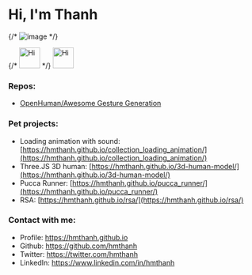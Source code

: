 
# Hi, I'm Thanh 

{/* ![image](assets/images/Hi.gif) */}

{/* <img src='https://qpluspicture.oss-cn-beijing.aliyuncs.com/6LjjQA/Hi.gif' alt='Hi' width="42"/> */}
<Image src="/assets/images/Hi.gif" width="42" height="42" alt='Hi'/>

### Repos:

- [OpenHuman/Awesome Gesture Generation](https://github.com/OpenHuman-ai/awesome-gesture_generation)

### Pet projects:

- Loading animation with sound: [https://hmthanh.github.io/collection_loading_animation/](https://hmthanh.github.io/collection_loading_animation/)
- Three.JS 3D human: [https://hmthanh.github.io/3d-human-model/](https://hmthanh.github.io/3d-human-model/)
- Pucca Runner: [https://hmthanh.github.io/pucca_runner/](https://hmthanh.github.io/pucca_runner/)
- RSA: [https://hmthanh.github.io/rsa/](https://hmthanh.github.io/rsa/)

### Contact with me:

- Profile: https://hmthanh.github.io
- Github: https://github.com/hmthanh
- Twitter: https://twitter.com/hmthanh
- LinkedIn: https://www.linkedin.com/in/hmthanh
